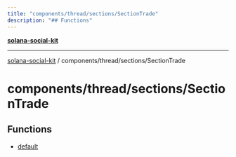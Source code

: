 ```yaml
---
title: "components/thread/sections/SectionTrade"
description: "## Functions"
---
```


[**solana-social-kit**](../../../../README.mdx)

***

[solana-social-kit](../../../../README.mdx) / components/thread/sections/SectionTrade

# components/thread/sections/SectionTrade

## Functions

- [default](functions/default.mdx)
